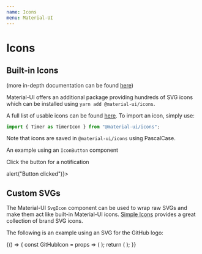 ---
name: Icons
menu: Material-UI
---


# Icons

## Built-in Icons

(more in-depth documentation can be found [here](https://www.npmjs.com/package/@material-ui/icons))

Material-UI offers an additional package providing hundreds of SVG icons which can be installed using `yarn add @material-ui/icons`.

A full list of usable icons can be found [here](https://material.io/tools/icons/?style=baseline). To import an icon, simply use:

```jsx
import { Timer as TimerIcon } from "@material-ui/icons";
```

Note that icons are saved in `@material-ui/icons` using PascalCase.

An example using an `IconButton` component

<Playground>
  <p>Click the button for a notification</p>
  <IconButton onClick={() => alert("Button clicked")}>
    <NotificationIcon fontSize="large" />
  </IconButton>
</Playground>

## Custom SVGs

The Material-UI `SvgIcon` component can be used to wrap raw SVGs and make them act like built-in Material-UI icons. [Simple Icons](https://simpleicons.org/) provides a great collection of brand SVG icons.

The following is an example using an SVG for the GitHub logo:

<Playground>
  {() => {
    const GitHubIcon = props => (
      <SvgIcon {...props}>
        <path d="M12 .297c-6.63 0-12 5.373-12 12 0 5.303 3.438 9.8 8.205 11.385.6.113.82-.258.82-.577 0-.285-.01-1.04-.015-2.04-3.338.724-4.042-1.61-4.042-1.61C4.422 18.07 3.633 17.7 3.633 17.7c-1.087-.744.084-.729.084-.729 1.205.084 1.838 1.236 1.838 1.236 1.07 1.835 2.809 1.305 3.495.998.108-.776.417-1.305.76-1.605-2.665-.3-5.466-1.332-5.466-5.93 0-1.31.465-2.38 1.235-3.22-.135-.303-.54-1.523.105-3.176 0 0 1.005-.322 3.3 1.23.96-.267 1.98-.399 3-.405 1.02.006 2.04.138 3 .405 2.28-1.552 3.285-1.23 3.285-1.23.645 1.653.24 2.873.12 3.176.765.84 1.23 1.91 1.23 3.22 0 4.61-2.805 5.625-5.475 5.92.42.36.81 1.096.81 2.22 0 1.606-.015 2.896-.015 3.286 0 .315.21.69.825.57C20.565 22.092 24 17.592 24 12.297c0-6.627-5.373-12-12-12" />
      </SvgIcon>
    );
    return (
      <IconButton>
        <GitHubIcon />
      </IconButton>
    );
  }}
</Playground>
